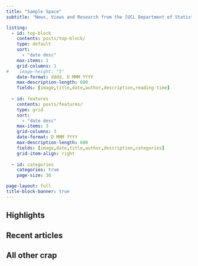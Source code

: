 ---
title: "Sample Space"
subtitle: "News, Views and Research from the [UCL Department of Statistical Science](https://ucl.ac.uk/statistics)"

listing: 
  - id: top-block
    contents: posts/top-block/
    type: default
    sort: 
      - "date desc"
    max-items: 1
    grid-columns: 1
#    image-height: "5"
    date-format: dddd, D MMM YYYY
    max-description-length: 600
    fields: [image,title,date,author,description,reading-time]
    
  - id: features
    contents: posts/features/
    type: grid
    sort: 
      - "date desc"
    max-items: 3
    grid-columns: 3
    date-format: D MMM YYYY
    max-description-length: 600
    fields: [image,date,title,author,description,categories]
    grid-item-align: right
    
  - id: categories
    categories: true
    page-size: 10

page-layout: full
title-block-banner: true
---

## Highlights
:::: {.content-block}
::: {#top-block}
:::
::::

:::: {.column-page-bg}

## Recent articles
::: {#features}
::: 
::::

## All other crap
